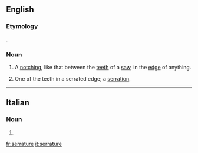 ==English==

===Etymology===
{{etyl|la|en}} {{lena}} {{term|serratura|lang=la||a sawing}}.

===Noun===
{{en-noun}}

# A [[notch]]ing, like that between the [[tooth|teeth]] of a [[saw]], in the [[edge]] of anything.
#: {{rfquotek|Martyn}}
# One of the teeth in a serrated edge; a [[serration]].

{{Webster 1913}}

----

==Italian==

===Noun===
{{head|it|plural|g=f}}

# {{plural of|serratura|lang=it}}

[[fr:serrature]]
[[it:serrature]]